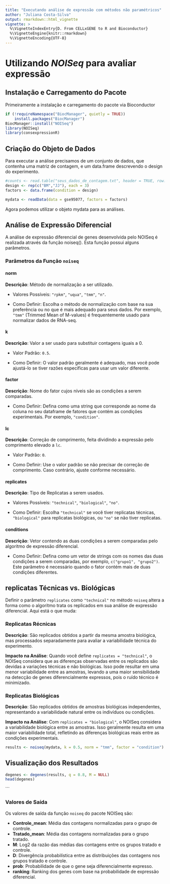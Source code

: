 ```yaml
---
title: "Executando análise de expressão com métodos não paramétricos"
author: "Juliana Costa-Silva"
output: rmarkdown::html_vignette
vignette: >
  %\VignetteIndexEntry{D. From CELLxGENE to R and Bioconductor}
  %\VignetteEngine{knitr::rmarkdown}
  %\VignetteEncoding{UTF-8}
---
```

# Utilizando *NOISeq* para avaliar expressão

## Instalação e Carregamento do Pacote

Primeiramente a instalação e carregamento do pacote via Bioconductor

```r
if (!requireNamespace("BiocManager", quietly = TRUE))
    install.packages("BiocManager")
BiocManager::install("NOISeq")
library(NOISeq)
library(consexpressionR)
```


## Criação do Objeto de Dados

Para executar a análise precisamos de um conjunto de dados, que contenha uma matriz de contagem, e um data.frame descrevendo o design do experimento.

```r
#counts <- read.table("seus_dados_de_contagem.txt", header = TRUE, row.names = 1)
design <- rep(c("BM","JJ"), each = 3)
factors <- data.frame(condition = design)

mydata <- readData(data = gse95077, factors = factors)
```

Agora podemos utilizar o objeto mydata para as análises.

## Análise de Expressão Diferencial

A análise de expressão diferencial de genes desenvolvida pelo NOISeq é realizada através da função noiseq(). Esta função possui alguns parâmetros.


### Parâmetros da Função `noiseq`

#### norm

**Descrição**: Método de normalização a ser utilizado.

 - Valores Possíveis: `"rpkm"`, `"uqua"`, `"tmm"`, `"n"`.

 - Como Definir: Escolha o método de normalização com base na sua preferência ou no que é mais adequado para seus dados. Por exemplo, `"tmm"` (Trimmed Mean of M-values) é frequentemente usado para normalizar dados de RNA-seq.

#### k

**Descrição**: Valor a ser usado para substituir contagens iguais a 0.

 - Valor Padrão: `0.5`.

 - Como Definir: O valor padrão geralmente é adequado, mas você pode ajustá-lo se tiver razões específicas para usar um valor diferente.

#### factor

**Descrição**: Nome do fator cujos níveis são as condições a serem comparadas.

 - Como Definir: Defina como uma string que corresponde ao nome da coluna no seu dataframe de fatores que contém as condições experimentais. Por exemplo, `"condition"`.

#### lc

**Descrição**: Correção de comprimento, feita dividindo a expressão pelo comprimento elevado a `lc`.

 - Valor Padrão: `0`.

 - Como Definir: Use o valor padrão se não precisar de correção de comprimento. Caso contrário, ajuste conforme necessário.

#### replicates

**Descrição**: Tipo de Replicatas a serem usados.

 - Valores Possíveis: `"technical"`, `"biological"`, `"no"`.

 - Como Definir: Escolha `"technical"` se você tiver replicatas técnicas, `"biological"` para replicatas biológicas, ou `"no"` se não tiver replicatas.

#### conditions

**Descrição**: Vetor contendo as duas condições a serem comparadas pelo algoritmo de expressão diferencial.

 - Como Definir: Defina como um vetor de strings com os nomes das duas condições a serem comparadas, por exemplo, `c("grupo1", "grupo2")`. Este parâmetro é necessário quando o fator contém mais de duas condições diferentes.


## replicatas Técnicas vs. Biológicas
Definir o parâmetro `replicates` como `"technical"` no método `noiseq` altera a forma como o algoritmo trata os replicados em sua análise de expressão diferencial. Aqui está o que muda:



### Replicatas Récnicas

**Descrição**: São replicados obtidos a partir da mesma amostra biológica, mas processados separadamente para avaliar a variabilidade técnica do experimento.

**Impacto na Análise**: Quando você define `replicates = "technical"`, o NOISeq considera que as diferenças observadas entre os replicados são devidas a variações técnicas e não biológicas. Isso pode resultar em uma menor variabilidade entre as amostras, levando a uma maior sensibilidade na detecção de genes diferencialmente expressos, pois o ruído técnico é minimizado.

### Replicatas Biológicas

**Descrição**: São replicados obtidos de amostras biológicas independentes, representando a variabilidade natural entre os indivíduos ou condições.

**Impacto na Análise**: Com `replicates = "biological"`, o NOISeq considera a variabilidade biológica entre as amostras. Isso geralmente resulta em uma maior variabilidade total, refletindo as diferenças biológicas reais entre as condições experimentais.


```r
results <- noiseq(mydata, k = 0.5, norm = "tmm", factor = "condition")
```

## Visualização dos Resultados

```r
degenes <- degenes(results, q = 0.8, M = NULL)
head(degenes)
```
```

### Valores de Saída

Os valores de saída da função `noiseq` do pacote NOISeq são:

- **Controle_mean**: Média das contagens normalizadas para o grupo de controle.
- **Tratado_mean**: Média das contagens normalizadas para o grupo tratado.
- **M**: Log2 da razão das médias das contagens entre os grupos tratado e controle.
- **D**: Divergência probabilística entre as distribuições das contagens nos grupos tratado e controle.
- **prob**: Probabilidade de que o gene seja diferencialmente expresso.
- **ranking**: Ranking dos genes com base na probabilidade de expressão diferencial.
